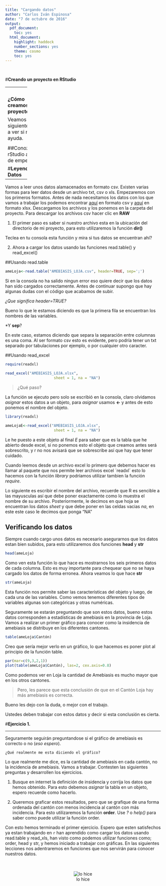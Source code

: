 ```yaml
---
title: "Cargando datos"
author: "Carlos Iván Espinosa"
date: "7 de octubre de 2016"
output:
  pdf_document:
    toc: yes
  html_document:
    highlight: haddock
    number_sections: yes
    theme: cosmo
    toc: yes
---
```



<b><br></b>

#<b>Creando un proyecto en RStudio</b>

---------
<b><br></b>

__¿Cómo creamos un proyecto?__

Veamos el siguiente video a ver si nos ayuda.


<center><video src="cat.mp4" type="video/mp4" autoplay controls></video></center>



##Conozcamos rStudio antes de empezar



#<b>Leyendo Datos</b>

----------

Vamos a leer unos datos alamacenados en formato csv. Existen varias formas para leer datos desde un archivo txt, csv o xls. Empezaremos con los primeros formatos. Antes de nada necesitamos los datos con los que vamos a trabajar los podemos encontrar [aquí](https://github.com/dhduncan/ConoceR/tree/master/Dominio_de_datos_1/ciclovia.csv) en formato csv y [aquí](https://github.com/dhduncan/ConoceR/tree/master/Dominio_de_datos_1/ciclovia.xlsx) en formato xlsx. Descargamos los archivos y los ponemos en la carpeta del proyecto. Para descargar los archivos csv hacer clic en __RAW__

1. El primer paso es saber si nuestro archivo esta en la ubicación del directorio de mi proyecto, para esto utilizaremos la función __dir()__

Teclea en tu consola esta función y mira si tus datos se encuentran ahí?

2. Ahora a cargar los datos usando las funciones read.table() y read_excel()

##Usando read.table

```r
ameLoja<-read.table("AMEBIASIS_LOJA.csv", header=TRUE, sep=';')

```

Si en la consola no ha salido ningun error eso quiere decir que los datos han sido cargados correctamente. Antes de continuar supongo que hay algunas dudas con el código que acabamos de subir. 

*¿Que significa header=TRUE?*

Bueno lo que le estamos diciendo es que la primera fila se encuentran los nombres de las variables. 

*Y __sep__?

En este caso, estamos diciendo que separa la separación entre columnas es una coma.  Al ser formato csv esto es evidente, pero podría tener un txt separado por tabulaciones por ejemplo, o por cualquier otro caracter.

##Usando read_excel

```r
require(readxl)

read_excel("AMEBIASIS_LOJA.xlsx", 
                      sheet = 1, na = "NA")

```

>¿Qué paso?

La función se ejecuto pero solo se escribió en la consola, claro olvidamos _asignar_ estos datos a un objeto, para _asignar_ usamos __<-__ y antes de esto ponemos el nombre del  objeto.


```r
library(readxl)

ameLojaE<-read_excel("AMEBIASIS_LOJA.xlsx", 
                      sheet = 1, na = "NA")

```

Le he puesto a este objeto al final _E_ para saber que es la tabla que he abierto desde excel, si no ponemos esto el objeto que creamos antes será sobrescrito, y r no nos avisará que se sobrescribe así que hay que tener cuidado.

Cuando leemos desde un archivo excel lo primero que debemos hacer es llamar al paquete que nos permite leer archivos excel ´readxl´ esto lo hacemos con la función _library_ podríamos utilizar tambien la función _require_.  

Lo siguiente es escribir el nombre del archivo, recuerde que R es sencible a las mayusculas así que debe poner exactamente como lo muestra el nombre de su archivo.  Posteriormente, le decimos en que hoja se encuentran los datos _sheet_ y que debe poner en las celdas vacias _na_, en este este caso le decimos que ponga "NA" 


## Verificando los datos

Siempre cuando cargo unos datos es necesario asegurarnos que los datos estan bien subidos, para esto utilizaremos dos funciones __head__ y __str__

```r
head(ameLoja)

```

Como ven esta función lo que hace es mostrarnos los seis primeros datos de cada columna. Esto es muy importante para chequear que no se haya cargado los datos de forma erronea. Ahora veamos lo que hace __str__


```r
str(ameLoja)
```

Esta función nos permite saber las características del objeto y luego, de cada una de las variables. Como vemos tenemos diferentes tipos de variables algunas son categóricas y otras numéricas.

Seguramente se estarán preguntando que son estos datos, bueno estos datos corresponden a estadísticas de amebiasis en la provincia de Loja. Vamos a realizar un primer gráfico para conocer como la insidencia de amebiasis se distribuye en los diferentes cantones.

```r

table(ameLoja$Cantón)

```

Creo que sería mejor verlo en un gráfico, lo que hacemos es poner plot al principio de la función table.

```r
par(mar=c(9,3,2,1))
plot(table(ameLoja$Cantón), las=2, cex.axis=0.8)
```

Como podemos ver en Loja la cantidad de Amebiasis es mucho mayor que en los otros cantones.

> Pero, les parece que esta conclusión de que en el Cantón Loja hay más amebiasis es correcta.

Bueno les dejo con la duda, o mejor con el trabajo.

Ustedes deben trabajar con estos datos y decir si esta conclusión es cierta.

#__Ejercicio 1.__

----------

Seguramente seguirán preguntandose si el gráfico de amebiasis es correcto o no (_eso espero_).

`¿Qué realmente me esta diciendo el gráfico?`

Lo que realmente me dice, es la cantidad de amebiasis en cada cantón, no la incidencia de amebiasis.  Vamos a trabajar. Contesten las siguientes preguntas y desarrollen los ejercicios.

1. Busque en internet la definición de insidencia y corrija los datos que hemos obtenido.  Para esto debemos _asignar_ la tabla en un objeto, espero recuerde como hacerlo.

2. Queremos graficar estos resultados, pero que se grafique de una forma ordenada del cantón con menos incidencia al cantón con más incidencia. Para esto utilizaremos la función __order__. Use _?_ o _help()_ para saber como puede utilizar la función order.


Con esto hemos terminado el primer ejercicio.  Espero que esten satisfechos ya estan trabajando en `r` han aprendido como cargar los datos usando read.table y read_xls, han visto como podemos utilizar funciones como; order, head y str, y hemos iniciado a trabajar con gráficas.  En las siguientes lecciones nos adentraremos en funciones que nos servirán para conocer nuestros datos.  
<b><br></b>
<b><br></b>

<center>![lo hice](prSqGTW.gif)</center>


